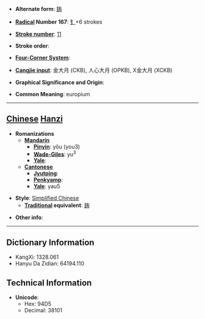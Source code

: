 * '''Alternate form''': [[銪]]

* '''[[Wiktionary:Chinese radical index| Radical]] Number 167''': [[Wiktionary:Chinese radical index 钅|钅]]+6 strokes

* '''[[Wiktionary:Chinese total strokes index|Stroke number]]''': [[Wiktionary:Chinese total strokes index 11|11]]

* '''Stroke order''': 

* '''[[Wiktionary:Chinese four corner index|Four-Corner System]]''': 

* '''[[Wiktionary:Chinese Cangjie index|Cangjie input]]''': 金大月 (CKB), 人心大月 (OPKB), X金大月 (XCKB)

* '''Graphical Significance and Origin''': 

* '''Common Meaning''': europium

----

== [[Chinese]] [[Hanzi]] ==

* '''Romanizations'''
** '''[[Mandarin]]'''
*** '''[[Pinyin]]''': yǒu (you3)
*** '''[[Wade-Giles]]''': yu<sup>3</sup>
*** '''[[Yale]]''': 
** '''[[Cantonese]]'''
*** '''[[Jyutping]]''':
*** '''[[Penkyamp]]''': 
*** '''[[Yale]]''': yau5

* '''Style''': [[Simplified Chinese]] 
** '''[[Traditional Chinese|Traditional]] equivalent''': [[銪]]

* '''Other info''': 

----

== Dictionary Information ==

* KangXi: 1328.061
* Hanyu Da Zidian: 64194.110

== Technical Information ==

* '''Unicode''':
** Hex: 94D5
** Decimal: 38101